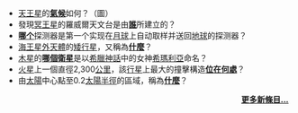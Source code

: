 *[[天王星|天王星]]的'''[[天王星氣候|氣候]]'''如何？（圖）
*發現[[冥王星|冥王星]]的羅威爾天文台是由'''[[帕西瓦尔·罗威尔|誰]]'''所建立的？
*'''[[月球16号|哪个]]'''探测器是第一个实现在[[月球|月球]]上自动取样并送回[[地球|地球]]的探测器？
*[[外海王星天體|海王星外天體]]的[[矮行星|矮行星]]，又稱為'''[[冥王星型天体|什麼]]'''？
*[[木星|木星]]的'''[[木衛六|哪個衛星]]'''是以[[希臘神話|希臘神話]]中的女神[[希瑪利亞|希瑪利亞]]命名？
*[[火星|火星]]上一個直徑2,300[[公里|公里]]，該[[行星|行星]]上最大的撞擊構造'''[[希臘平原|位在何處]]'''？
*由[[太陽|太陽]]中心點至0.2[[太陽半徑|太陽半徑]]的區域，稱為'''[[太陽核心|什麼]]'''？

<div align="right">
'''[[Portal:太阳系/Did_you_know/存檔|更多新條目...]]'''
</div>